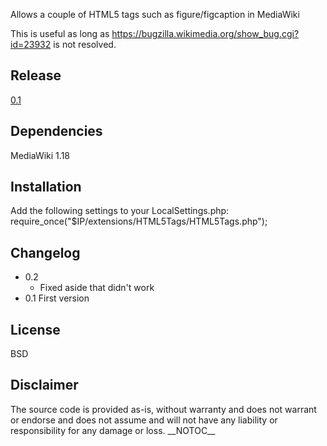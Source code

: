Allows a couple of HTML5 tags such as figure/figcaption in MediaWiki

This is useful as long as https://bugzilla.wikimedia.org/show_bug.cgi?id=23932 is not resolved.

==Release ==
[https://github.com/rotsee/HTML5Tags/tags 0.1]

==Dependencies==
MediaWiki 1.18

==Installation==
Add the following settings to your LocalSettings.php:
require_once("$IP/extensions/HTML5Tags/HTML5Tags.php");

==Changelog==
*0.2
**Fixed aside that didn't work
*0.1 First version

== License ==
BSD 

== Disclaimer ==
The source code is provided as-is, without warranty and does not warrant or endorse and does not assume and will not have any liability or responsibility for any damage or loss.
__NOTOC__
